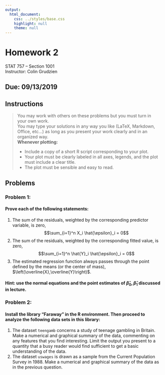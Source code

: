 ```yaml
---
output:
  html_document:
    css: ../styles/base.css
    highlight: null
    theme: null
---
```


# Homework 2 
STAT 757 -- Section 1001 <br>
Instructor: Colin Grudzien

## Due: 09/13/2019

## Instructions
<blockquote>
 You may work with others on these problems but you must turn in your own work.  
 You may type your solutions in any way you like (LaTeX, Markdown, Office, etc...) as long as you present your work clearly and in an organized way.<br>
 <strong>Whenever plotting:</strong>
<ul>
 <li> Include a copy of a short R script corresponding to your plot.</li>
 <li> Your plot must be clearly labeled in all axes, legends, and the plot must include a clear title.</li>
 <li> The plot must be sensible and easy to read. </li>
</ul>
</blockquote>

## Problems

### Problem 1:

#### Prove each of the following statements:
<ol>
   <li>The sum of the residuals, weighted by the corresponding predictor variable, is zero,
    $$\sum_{i=1}^n X_i \hat{\epsilon}_i = 0$$
   </li>
   <li>The sum of the residuals, weighted by the corresponding fitted value, is zero,
    $$\sum_{i=1}^n \hat{Y}_i \hat{\epsilon}_i = 0$$
   </li>
<div class="pagebreak"> </div>
   <li>The estimated regression function always passes through the point defined by the means (or the center of mass), $\left(\overline{X},\overline{Y}\right)$.
  </li>
</ol>

#### Hint: use the normal equations and the point estimates of $\hat{\beta}_0,\hat{\beta}_1$ discussed in lecture.

### Problem 2:

#### Install the library "Faraway" in the R environment.  Then proceed to analyze the following data sets in this library:

<ol>
  <li> The dataset ``teengamb`` concerns a study of teenage gambling in Britain. Make a numerical and graphical summary of the data, commenting on any 
  features that you find interesting. Limit the output you present to a quantity that a busy reader would find sufficient to get a basic understanding of the data.
  </li>
  <li> The dataset ``uswages`` is drawn as a sample from the Current Population Survey in 1988. Make a numerical and graphical summary of the data as in the previous
question.
  </li>
</ol>


